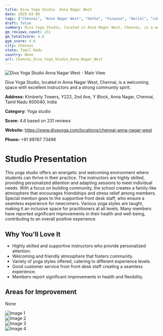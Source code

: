 ```yaml
---
title: Diva Yoga Studio  Anna Nagar West
date: 2025-03-08
tags: ["Chennai", "Anna Nagar West", "Hatha", "Vinyasa", "Aerial", "community", "friendly atmosphere", "Chennai"]  
draft: false
summary: Diva Yoga Studio, located in Anna Nagar West, Chennai, is a welcoming space with excellent instructors and a strong community spirit.
gm_reviews_count: 231
gm_totalScore: 4.6
gym_score: 4.6
city: Chennai
state: Tamil Nadu
country: None
url: Chennai_Diva_Yoga_Studio_Anna_Nagar_West
---
```


<div className="aspect-[16/9] relative my-8">
  <img 
    src="https://lh5.googleusercontent.com/p/AF1QipPpVhfGSvr_eWErMvzp--sG_AoCObZJMfDNWe_4=w1920-h1080-k-no"
    alt="Diva Yoga Studio  Anna Nagar West - Main View"
    className="object-cover absolute inset-0 w-full h-full rounded-lg"
  />
</div>

Diva Yoga Studio, located in Anna Nagar West, Chennai, is a welcoming space with excellent instructors and a strong community spirit.

**Address:** Kimberly Towers, Y222, 2nd Ave, Y Block, Anna Nagar, Chennai, Tamil Nadu 600040, India

**Category:** Yoga studio

**Score:** 4.6 based on 231 reviews

**Website:** https://www.divayoga.com/locations/chennai-anna-nagar-west

**Phone:** +91 89767 73496

# Studio Presentation

This yoga studio offers an energetic and welcoming environment where students can thrive in their practice. The instructors are highly skilled, providing personalized attention and adapting sessions to meet individual needs. With a focus on building community, the school creates a family-like atmosphere that encourages friendships and stress relief among members. Special mention goes to the supportive front desk staff, who ensure a seamless experience for newcomers. Various yoga styles are taught, making it an inclusive space for practitioners at all levels. Many members have reported significant improvements in their health and well-being, contributing to an overall positive experience.

## Why You'll Love It

- Highly skilled and supportive instructors who provide personalized attention.
- Welcoming and friendly atmosphere that fosters community.
- Variety of yoga styles offered, catering to different experience levels.
- Good customer service from front desk staff creating a seamless experience.
- Members report significant improvements in health and flexibility.

## Areas for Improvement

None

<div className="grid grid-cols-1 xl:grid-cols-2 gap-4 my-8">
<div className="aspect-[4/3] relative"><img src="https://lh5.googleusercontent.com/p/AF1QipNPyla5b0joLSfeSVTt8L2s6h4FJEfiNcNjkWi_=w1920-h1080-k-no" alt="Image 1" className="object-cover absolute inset-0 w-full h-full rounded-lg" /></div>
<div className="aspect-[4/3] relative"><img src="https://lh5.googleusercontent.com/p/AF1QipOb23GMBnJnO7fAk621Od7eqTZ1DYN6PlbYT_yN=w1920-h1080-k-no" alt="Image 2" className="object-cover absolute inset-0 w-full h-full rounded-lg" /></div>
<div className="aspect-[4/3] relative"><img src="https://lh5.googleusercontent.com/p/AF1QipPv70mpVP62S9prldroSILYLrloGFbVxSWo5Av-=w1920-h1080-k-no" alt="Image 3" className="object-cover absolute inset-0 w-full h-full rounded-lg" /></div>
<div className="aspect-[4/3] relative"><img src="https://lh5.googleusercontent.com/p/AF1QipPZRElovYDvC3IMD61MShYiKMYXXVNikBHCDcb7=w1920-h1080-k-no" alt="Image 4" className="object-cover absolute inset-0 w-full h-full rounded-lg" /></div>
</div>